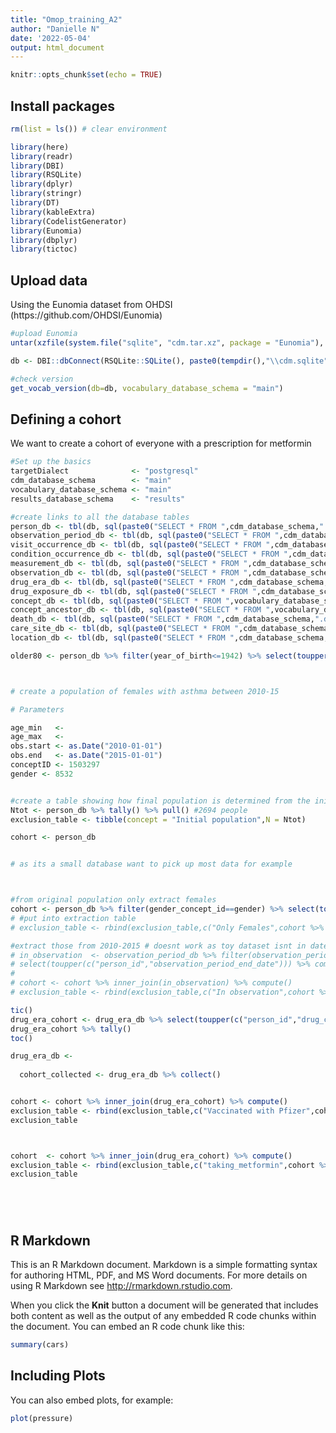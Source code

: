 ```yaml
---
title: "Omop_training_A2"
author: "Danielle N"
date: '2022-05-04'
output: html_document
---
```


```r
knitr::opts_chunk$set(echo = TRUE)
```

## Install packages

```r

rm(list = ls()) # clear environment

library(here)
library(readr)
library(DBI)
library(RSQLite)
library(dplyr)
library(stringr)
library(DT)
library(kableExtra)
library(CodelistGenerator)
library(Eunomia)
library(dbplyr)
library(tictoc)

```

## Upload data

Using the Eunomia dataset from OHDSI (https://github.com/OHDSI/Eunomia)
```r

#upload Eunomia
untar(xzfile(system.file("sqlite", "cdm.tar.xz", package = "Eunomia"), open = "rb"), exdir =  tempdir())

db <- DBI::dbConnect(RSQLite::SQLite(), paste0(tempdir(),"\\cdm.sqlite"))

#check version
get_vocab_version(db=db, vocabulary_database_schema = "main")

```

## Defining a cohort

We want to create a cohort of everyone with a prescription for metformin

```r

#Set up the basics
targetDialect              <- "postgresql" 
cdm_database_schema        <- "main"
vocabulary_database_schema <- "main"
results_database_schema    <- "results"

#create links to all the database tables
person_db <- tbl(db, sql(paste0("SELECT * FROM ",cdm_database_schema,".person")))
observation_period_db <- tbl(db, sql(paste0("SELECT * FROM ",cdm_database_schema,".observation_period")))
visit_occurrence_db <- tbl(db, sql(paste0("SELECT * FROM ",cdm_database_schema,".visit_occurrence")))
condition_occurrence_db <- tbl(db, sql(paste0("SELECT * FROM ",cdm_database_schema,".condition_occurrence")))
measurement_db <- tbl(db, sql(paste0("SELECT * FROM ",cdm_database_schema,".measurement")))
observation_db <- tbl(db, sql(paste0("SELECT * FROM ",cdm_database_schema,".observation")))
drug_era_db <- tbl(db, sql(paste0("SELECT * FROM ",cdm_database_schema,".drug_era")))
drug_exposure_db <- tbl(db, sql(paste0("SELECT * FROM ",cdm_database_schema,".drug_exposure")))
concept_db <- tbl(db, sql(paste0("SELECT * FROM ",vocabulary_database_schema,".concept")))
concept_ancestor_db <- tbl(db, sql(paste0("SELECT * FROM ",vocabulary_database_schema,".concept_ancestor")))
death_db <- tbl(db, sql(paste0("SELECT * FROM ",cdm_database_schema,".death")))
care_site_db <- tbl(db, sql(paste0("SELECT * FROM ",cdm_database_schema,".CARE_SITE")))
location_db <- tbl(db, sql(paste0("SELECT * FROM ",cdm_database_schema,".LOCATION")))

older80 <- person_db %>% filter(year_of_birth<=1942) %>% select(toupper(c("person_id","year_of_birth")))



# create a population of females with asthma between 2010-15

# Parameters

age_min   <- 
age_max   <- 
obs.start <- as.Date("2010-01-01")
obs.end   <- as.Date("2015-01-01")
conceptID <- 1503297
gender <- 8532


#create a table showing how final population is determined from the initial population
Ntot <- person_db %>% tally() %>% pull() #2694 people
exclusion_table <- tibble(concept = "Initial population",N = Ntot)

cohort <- person_db


# as its a small database want to pick up most data for example



#from original population only extract females
cohort <- person_db %>% filter(gender_concept_id==gender) %>% select(toupper(c("person_id","year_of_birth"))) %>% compute()
# #put into extraction table
# exclusion_table <- rbind(exclusion_table,c("Only Females",cohort %>% tally() %>% pull()))

#extract those from 2010-2015 # doesnt work as toy dataset isnt in dates
# in_observation  <- observation_period_db %>% filter(observation_period_end_date>obs.end) %>% filter(observation_period_start_date<obs.start) %>%
# select(toupper(c("person_id","observation_period_end_date"))) %>% compute()
# 
# cohort <- cohort %>% inner_join(in_observation) %>% compute()
# exclusion_table <- rbind(exclusion_table,c("In observation",cohort %>% tally() %>% pull()))

tic()
drug_era_cohort <- drug_era_db %>% select(toupper(c("person_id","drug_concept_id","drug_era_start_date"))) %>% inner_join(cohort %>% select(toupper("person_id"))) %>% filter(toupper("drug_concept_id") == conceptID) %>% compute()
drug_era_cohort %>% tally()
toc()

drug_era_db <- 
  
  cohort_collected <- drug_era_db %>% collect()


cohort <- cohort %>% inner_join(drug_era_cohort) %>% compute()
exclusion_table <- rbind(exclusion_table,c("Vaccinated with Pfizer",cohort %>% tally() %>% pull()))
exclusion_table



cohort  <- cohort %>% inner_join(drug_era_cohort) %>% compute()
exclusion_table <- rbind(exclusion_table,c("taking_metformin",cohort %>% tally() %>% pull()))
exclusion_table






```


## R Markdown

This is an R Markdown document. Markdown is a simple formatting syntax for authoring HTML, PDF, and MS Word documents. For more details on using R Markdown see <http://rmarkdown.rstudio.com>.

When you click the **Knit** button a document will be generated that includes both content as well as the output of any embedded R code chunks within the document. You can embed an R code chunk like this:

```r
summary(cars)
```

## Including Plots

You can also embed plots, for example:

```r
plot(pressure)
```

